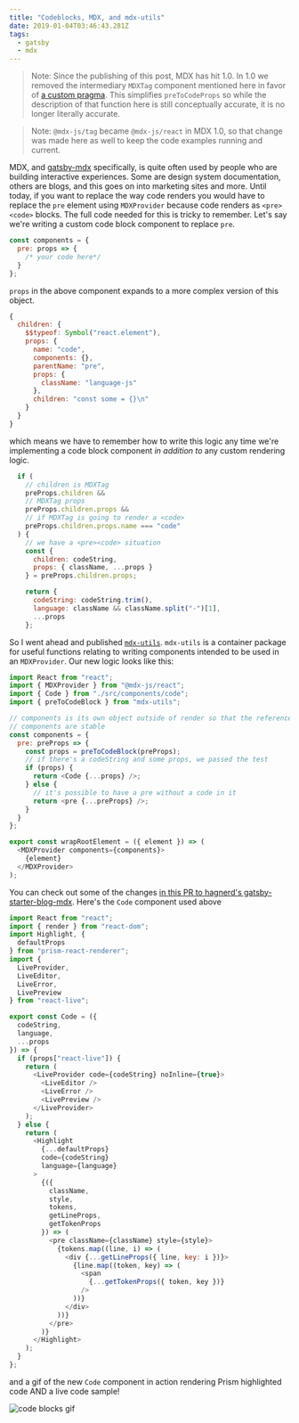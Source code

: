 ```yaml
---
title: "Codeblocks, MDX, and mdx-utils"
date: 2019-01-04T03:46:43.281Z
tags:
  - gatsby
  - mdx
---
```


> Note: Since the publishing of this post, MDX has hit 1.0.
> In 1.0 we removed the intermediary `MDXTag` component
> mentioned here in favor of
> [a custom pragma](https://mdxjs.com/blog/custom-pragma/).
> This simplifies `preToCodeProps` so while the description
> of that function here is still conceptually accurate, it
> is no longer literally accurate.

> Note: `@mdx-js/tag` became `@mdx-js/react` in MDX 1.0, so
> that change was made here as well to keep the code
> examples running and current.

MDX, and
[gatsby-mdx](https://github.com/ChristopherBiscardi/gatsby-mdx)
specifically, is quite often used by people who are building
interactive experiences. Some are design system
documentation, others are blogs, and this goes on into
marketing sites and more. Until today, if you want to
replace the way code renders you would have to replace the
`pre` element using `MDXProvider` because code renders as
`<pre><code>` blocks. The full code needed for this is
tricky to remember. Let's say we're writing a custom code
block component to replace `pre`.

```js
const components = {
  pre: props => {
    /* your code here*/
  }
};
```

`props` in the above component expands to a more complex
version of this object.

```js
{
  children: {
    $$typeof: Symbol("react.element"),
    props: {
      name: "code",
      components: {},
      parentName: "pre",
      props: {
        className: "language-js"
      },
      children: "const some = {}\n"
    }
  }
}
```

which means we have to remember how to write this logic any
time we're implementing a code block component _in addition
to_ any custom rendering logic.

```js
  if (
    // children is MDXTag
    preProps.children &&
    // MDXTag props
    preProps.children.props &&
    // if MDXTag is going to render a <code>
    preProps.children.props.name === "code"
  ) {
    // we have a <pre><code> situation
    const {
      children: codeString,
      props: { className, ...props }
    } = preProps.children.props;

    return {
      codeString: codeString.trim(),
      language: className && className.split("-")[1],
      ...props
    };
```

So I went ahead and published
[`mdx-utils`](https://github.com/ChristopherBiscardi/gatsby-mdx/tree/00769a1b72455f40843cd2f09ee34fd63b009fb2/packages/mdx-utils).
`mdx-utils` is a container package for useful functions
relating to writing components intended to be used in an
`MDXProvider`. Our new logic looks like this:

```js
import React from "react";
import { MDXProvider } from "@mdx-js/react";
import { Code } from "./src/components/code";
import { preToCodeBlock } from "mdx-utils";

// components is its own object outside of render so that the references to
// components are stable
const components = {
  pre: preProps => {
    const props = preToCodeBlock(preProps);
    // if there's a codeString and some props, we passed the test
    if (props) {
      return <Code {...props} />;
    } else {
      // it's possible to have a pre without a code in it
      return <pre {...preProps} />;
    }
  }
};

export const wrapRootElement = ({ element }) => (
  <MDXProvider components={components}>
    {element}
  </MDXProvider>
);
```

You can check out some of the changes
[in this PR to hagnerd's gatsby-starter-blog-mdx](https://github.com/hagnerd/gatsby-starter-blog-mdx/pull/1).
Here's the `Code` component used above

```js
import React from "react";
import { render } from "react-dom";
import Highlight, {
  defaultProps
} from "prism-react-renderer";
import {
  LiveProvider,
  LiveEditor,
  LiveError,
  LivePreview
} from "react-live";

export const Code = ({
  codeString,
  language,
  ...props
}) => {
  if (props["react-live"]) {
    return (
      <LiveProvider code={codeString} noInline={true}>
        <LiveEditor />
        <LiveError />
        <LivePreview />
      </LiveProvider>
    );
  } else {
    return (
      <Highlight
        {...defaultProps}
        code={codeString}
        language={language}
      >
        {({
          className,
          style,
          tokens,
          getLineProps,
          getTokenProps
        }) => (
          <pre className={className} style={style}>
            {tokens.map((line, i) => (
              <div {...getLineProps({ line, key: i })}>
                {line.map((token, key) => (
                  <span
                    {...getTokenProps({ token, key })}
                  />
                ))}
              </div>
            ))}
          </pre>
        )}
      </Highlight>
    );
  }
};
```

and a gif of the new `Code` component in action rendering
Prism highlighted code AND a live code sample!

![code blocks gif](/img/precode.gif "code blocks showing features")
